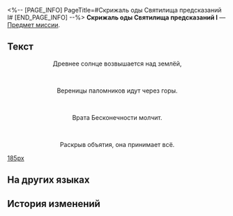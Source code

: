 <%-- [PAGE_INFO]
PageTitle=#Скрижаль оды Святилища предсказаний I#
[END_PAGE_INFO] --%>
{{Предмет Инфобокс
|id          = 150063
|Изображение = Предмет Скрижаль оды Святилища предсказаний I.png
|Тип         = Предмет миссии
|Инвентарь   = Миссии
|Редкость    = 3
|Эффект      = 
|Описание    = Скрижаль, на которой записаны оды и пророчества, предсказывающие конец мира. Говорят, что в таких скрижалях описана великая тайна, которая ждёт, когда её разгадают.
}}
{{Описание|''«Пророчества никогда не излагаются простыми словами», - неизвестный жрец''}}
'''Скрижаль оды Святилища предсказаний I''' — [[Предмет миссии]].

==Текст==
<div align="center">{{Цвет|Ключевой|Скрижаль оды Святилища предсказаний I}}</div>
<div align="center">Древнее солнце возвышается над землёй,</div><br /><div align="center">Вереницы паломников идут через горы.</div><br /><div align="center">Врата Бесконечности молчит.</div><br /><div align="center">Раскрыв объятия, она принимает всё.</div>
[[Файл:Предмет Скрижаль оды Святилища предсказаний I.png|185px]]

==На других языках==
{{На других языках
|en   = "Sanctum of Prophecy" Hymn Tablet (I)
|zhs  = 「神谕圣地」的颂言石板（其一）
|zht  = 「神諭聖地」的頌言石板（其一）
|ja   = 「神託の聖地」の頌歌石板（その1）
|ko   = 「신탁의 성지」의 송가 석판 (1)
|es   = Losa con himno del Santuario del Oráculo&nbsp;I
|fr   = Tablette prophétique du Sanctuaire de la prophétie (I)
|ru   = Скрижаль оды Святилища предсказаний I
|th   = แผ่นหินสดุดีใน "แดนพยากรณ์ศักดิ์สิทธิ์" I
|vi   = Phiến Đá Ca Tụng "Thánh Địa Lời Sấm Truyền"-I
|de   = Hymnentafel aus dem Heiligtum der Prophezeiung (I)
|id   = Prasasti Ode "Wilayah Suci Ramalan" I
|pt   = Tabuleta de Hinos do Santuário da Profecia (I)
}}

==История изменений==
{{История изменений|3.5}}